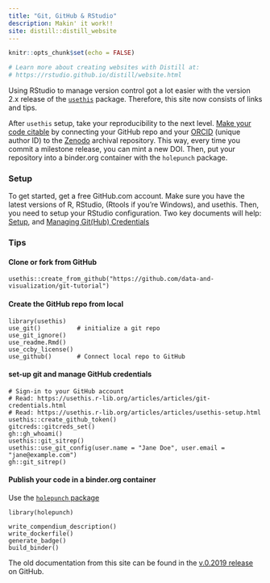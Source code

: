```yaml
---
title: "Git, GitHub & RStudio"
description: Makin' it work!!
site: distill::distill_website
---
```


```r
knitr::opts_chunk$set(echo = FALSE)

# Learn more about creating websites with Distill at:
# https://rstudio.github.io/distill/website.html

```

Using RStudio to manage version control got a lot easier with the version 2.x release of the [`usethis`](https://usethis.r-lib.org/) package.  Therefore, this site now consists of links and tips.

After `usethis` setup, take your reproducibility to the next level.  [Make your code citable](https://guides.github.com/activities/citable-code/) by connecting your GitHub repo and your [ORCID](https://orcid.org/register) (unique author ID) to the [Zenodo](https://zenodo.org/) archival repository.  This way, every time you commit a milestone release, you can mint a new DOI.  Then, put your repository into a binder.org container with the `holepunch` package.

### Setup

To get started, get a free GitHub.com account.  Make sure you have the latest versions of R, RStudio, (Rtools if you're Windows), and usethis.  Then, you need to setup your RStudio configuration.  Two key documents will help:  [Setup](https://usethis.r-lib.org/articles/articles/usethis-setup.html), and [Managing Git(Hub) Credentials](https://usethis.r-lib.org/articles/articles/git-credentials.html)

### Tips

#### Clone or fork from GitHub

```
usethis::create_from_github("https://github.com/data-and-visualization/git-tutorial")
```

#### Create the GitHub repo from local

```
library(usethis)
use_git()          # initialize a git repo
use_git_ignore()
use_readme.Rmd()
use_ccby_license()
use_github()       # Connect local repo to GitHub
```

#### set-up git and manage GitHub credentials

```
# Sign-in to your GitHub account
# Read: https://usethis.r-lib.org/articles/articles/git-credentials.html
# Read: https://usethis.r-lib.org/articles/articles/usethis-setup.html
usethis::create_github_token()
gitcreds::gitcreds_set()
gh::gh_whoami()
usethis::git_sitrep()
usethis::use_git_config(user.name = "Jane Doe", user.email = "jane@example.com")
gh::git_sitrep()
```

#### Publish your code in a binder.org container

Use the [`holepunch` package](https://karthik.github.io/holepunch/)

```
library(holepunch)

write_compendium_description()
write_dockerfile()
generate_badge()
build_binder()

```

The old documentation from this site can be found in the [v.0.2019 release](https://github.com/data-and-visualization/git-tutorial/releases/tag/v0.9.2019) on GitHub. 
